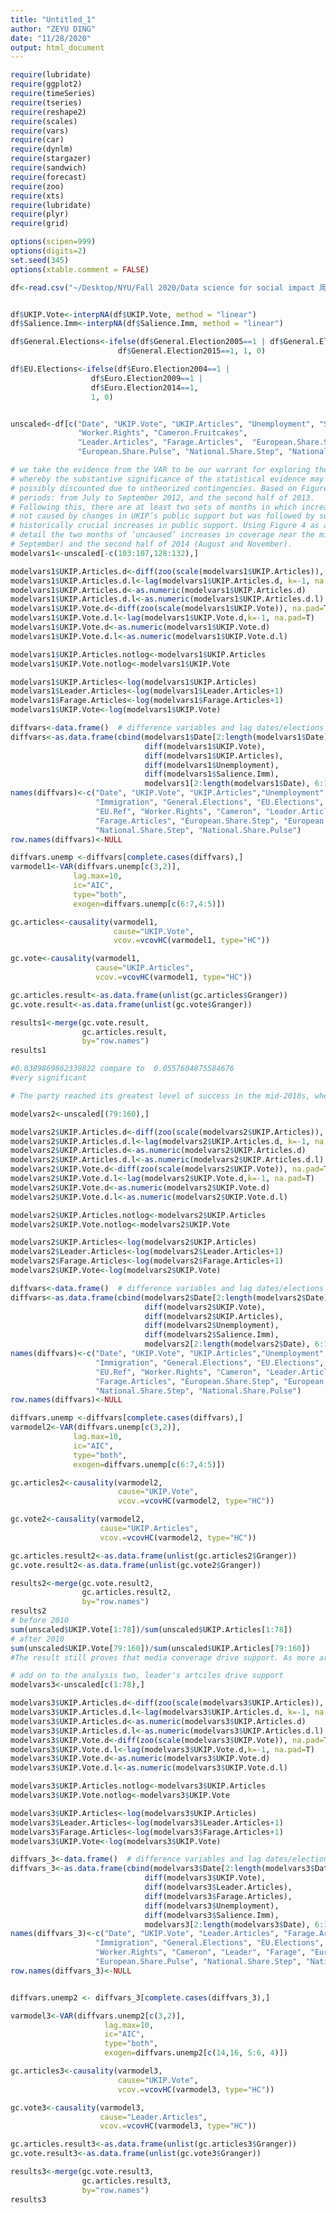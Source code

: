 ```yaml
---
title: "Untitled_1"
author: "ZEYU DING"
date: "11/28/2020"
output: html_document
---
```


```r
require(lubridate)
require(ggplot2)
require(timeSeries)
require(tseries)
require(reshape2)
require(scales)
require(vars)
require(car)
require(dynlm)
require(stargazer)
require(sandwich)
require(forecast)
require(zoo)
require(xts)
require(lubridate)
require(plyr)
require(grid)

options(scipen=999)
options(digits=2)
set.seed(345)
options(xtable.comment = FALSE)

df<-read.csv("~/Desktop/NYU/Fall 2020/Data science for social impact 周四凌晨/final/ukip_media.tab.csv", fileEncoding="latin1", encoding="UTF-8")


df$UKIP.Vote<-interpNA(df$UKIP.Vote, method = "linear")
df$Salience.Imm<-interpNA(df$Salience.Imm, method = "linear")

df$General.Elections<-ifelse(df$General.Election2005==1 | df$General.Election2010==1 |
                        df$General.Election2015==1, 1, 0)

df$EU.Elections<-ifelse(df$Euro.Election2004==1 | 
                  df$Euro.Election2009==1 |
                  df$Euro.Election2014==1,
                  1, 0)


unscaled<-df[c("Date", "UKIP.Vote", "UKIP.Articles", "Unemployment", "Salience.Imm", "General.Elections", "EU.Elections", "EU.Ref",
               "Worker.Rights", "Cameron.Fruitcakes", 
               "Leader.Articles", "Farage.Articles",  "European.Share.Step",
               "European.Share.Pulse", "National.Share.Step", "National.Share.Pulse")]
```


```r
# we take the evidence from the VAR to be our warrant for exploring the qualitative data in search of examples
# whereby the substantive significance of the statistical evidence may either be better illustrated or
# possibly discounted due to untheorized contingencies. Based on Figure 4, we focus on two key
# periods: from July to September 2012, and the second half of 2013.
# Following this, there are at least two sets of months in which increased media coverage was
# not caused by changes in UKIP’s public support but was followed by some of the party’s most
# historically crucial increases in public support. Using Figure 4 as a guide, we consider in greater
# detail the two months of ‘uncaused’ increases in coverage near the middle of 2012 (July and
# September) and the second half of 2014 (August and November).
modelvars1<-unscaled[-c(103:107,128:132),]

modelvars1$UKIP.Articles.d<-diff(zoo(scale(modelvars1$UKIP.Articles)), na.pad=T)
modelvars1$UKIP.Articles.d.l<-lag(modelvars1$UKIP.Articles.d, k=-1, na.pad=T)
modelvars1$UKIP.Articles.d<-as.numeric(modelvars1$UKIP.Articles.d)
modelvars1$UKIP.Articles.d.l<-as.numeric(modelvars1$UKIP.Articles.d.l)
modelvars1$UKIP.Vote.d<-diff(zoo(scale(modelvars1$UKIP.Vote)), na.pad=T)
modelvars1$UKIP.Vote.d.l<-lag(modelvars1$UKIP.Vote.d,k=-1, na.pad=T)
modelvars1$UKIP.Vote.d<-as.numeric(modelvars1$UKIP.Vote.d)
modelvars1$UKIP.Vote.d.l<-as.numeric(modelvars1$UKIP.Vote.d.l)

modelvars1$UKIP.Articles.notlog<-modelvars1$UKIP.Articles
modelvars1$UKIP.Vote.notlog<-modelvars1$UKIP.Vote

modelvars1$UKIP.Articles<-log(modelvars1$UKIP.Articles)
modelvars1$Leader.Articles<-log(modelvars1$Leader.Articles+1)
modelvars1$Farage.Articles<-log(modelvars1$Farage.Articles+1)
modelvars1$UKIP.Vote<-log(modelvars1$UKIP.Vote)

diffvars<-data.frame()  # difference variables and lag dates/elections to match
diffvars<-as.data.frame(cbind(modelvars1$Date[2:length(modelvars1$Date)],
                              diff(modelvars1$UKIP.Vote),
                              diff(modelvars1$UKIP.Articles),
                              diff(modelvars1$Unemployment),
                              diff(modelvars1$Salience.Imm),
                              modelvars1[2:length(modelvars1$Date), 6:16]))
names(diffvars)<-c("Date", "UKIP.Vote", "UKIP.Articles","Unemployment",
                   "Immigration", "General.Elections", "EU.Elections",
                   "EU.Ref", "Worker.Rights", "Cameron", "Leader.Articles",
                   "Farage.Articles", "European.Share.Step", "European.Share.Pulse",
                   "National.Share.Step", "National.Share.Pulse")
row.names(diffvars)<-NULL
```

```r
diffvars.unemp <-diffvars[complete.cases(diffvars),]
varmodel1<-VAR(diffvars.unemp[c(3,2)],
              lag.max=10,
              ic="AIC",
              type="both",
              exogen=diffvars.unemp[c(6:7,4:5)])

gc.articles<-causality(varmodel1,
                       cause="UKIP.Vote",
                       vcov.=vcovHC(varmodel1, type="HC"))

gc.vote<-causality(varmodel1,
                   cause="UKIP.Articles",
                   vcov.=vcovHC(varmodel1, type="HC"))

gc.articles.result<-as.data.frame(unlist(gc.articles$Granger))
gc.vote.result<-as.data.frame(unlist(gc.vote$Granger))

results1<-merge(gc.vote.result,
                gc.articles.result,
                by="row.names")
results1

#0.0389869862339822 compare to 	0.0557604875584676
#very significant
```
```r
# The party reached its greatest level of success in the mid-2010s, when it gained two members of Parliament and was the one of the largest UK party in the European Parliament

modelvars2<-unscaled[(79:160),]

modelvars2$UKIP.Articles.d<-diff(zoo(scale(modelvars2$UKIP.Articles)), na.pad=T)
modelvars2$UKIP.Articles.d.l<-lag(modelvars2$UKIP.Articles.d, k=-1, na.pad=T)
modelvars2$UKIP.Articles.d<-as.numeric(modelvars2$UKIP.Articles.d)
modelvars2$UKIP.Articles.d.l<-as.numeric(modelvars2$UKIP.Articles.d.l)
modelvars2$UKIP.Vote.d<-diff(zoo(scale(modelvars2$UKIP.Vote)), na.pad=T)
modelvars2$UKIP.Vote.d.l<-lag(modelvars2$UKIP.Vote.d,k=-1, na.pad=T)
modelvars2$UKIP.Vote.d<-as.numeric(modelvars2$UKIP.Vote.d)
modelvars2$UKIP.Vote.d.l<-as.numeric(modelvars2$UKIP.Vote.d.l)

modelvars2$UKIP.Articles.notlog<-modelvars2$UKIP.Articles
modelvars2$UKIP.Vote.notlog<-modelvars2$UKIP.Vote

modelvars2$UKIP.Articles<-log(modelvars2$UKIP.Articles)
modelvars2$Leader.Articles<-log(modelvars2$Leader.Articles+1)
modelvars2$Farage.Articles<-log(modelvars2$Farage.Articles+1)
modelvars2$UKIP.Vote<-log(modelvars2$UKIP.Vote)

diffvars<-data.frame()  # difference variables and lag dates/elections to match
diffvars<-as.data.frame(cbind(modelvars2$Date[2:length(modelvars2$Date)],
                              diff(modelvars2$UKIP.Vote),
                              diff(modelvars2$UKIP.Articles),
                              diff(modelvars2$Unemployment),
                              diff(modelvars2$Salience.Imm),
                              modelvars2[2:length(modelvars2$Date), 6:16]))
names(diffvars)<-c("Date", "UKIP.Vote", "UKIP.Articles","Unemployment",
                   "Immigration", "General.Elections", "EU.Elections",
                   "EU.Ref", "Worker.Rights", "Cameron", "Leader.Articles",
                   "Farage.Articles", "European.Share.Step", "European.Share.Pulse",
                   "National.Share.Step", "National.Share.Pulse")
row.names(diffvars)<-NULL

diffvars.unemp <-diffvars[complete.cases(diffvars),]
varmodel2<-VAR(diffvars.unemp[c(3,2)],
              lag.max=10,
              ic="AIC",
              type="both",
              exogen=diffvars.unemp[c(6:7,4:5)])

gc.articles2<-causality(varmodel2,
                        cause="UKIP.Vote",
                        vcov.=vcovHC(varmodel2, type="HC"))

gc.vote2<-causality(varmodel2,
                    cause="UKIP.Articles",
                    vcov.=vcovHC(varmodel2, type="HC"))

gc.articles.result2<-as.data.frame(unlist(gc.articles2$Granger))
gc.vote.result2<-as.data.frame(unlist(gc.vote2$Granger))

results2<-merge(gc.vote.result2,
                gc.articles.result2,
                by="row.names")
results2
# before 2010
sum(unscaled$UKIP.Vote[1:78])/sum(unscaled$UKIP.Articles[1:78])
# after 2010
sum(unscaled$UKIP.Vote[79:160])/sum(unscaled$UKIP.Articles[79:160])
#The result still proves that media converage drive support. As more articles published, the lower the support. There might need more analysis to answer why. 
```
```r
# add on to the analysis two, leader's artciles drive support
modelvars3<-unscaled[c(1:78),]

modelvars3$UKIP.Articles.d<-diff(zoo(scale(modelvars3$UKIP.Articles)), na.pad=T)
modelvars3$UKIP.Articles.d.l<-lag(modelvars3$UKIP.Articles.d, k=-1, na.pad=T)
modelvars3$UKIP.Articles.d<-as.numeric(modelvars3$UKIP.Articles.d)
modelvars3$UKIP.Articles.d.l<-as.numeric(modelvars3$UKIP.Articles.d.l)
modelvars3$UKIP.Vote.d<-diff(zoo(scale(modelvars3$UKIP.Vote)), na.pad=T)
modelvars3$UKIP.Vote.d.l<-lag(modelvars3$UKIP.Vote.d,k=-1, na.pad=T)
modelvars3$UKIP.Vote.d<-as.numeric(modelvars3$UKIP.Vote.d)
modelvars3$UKIP.Vote.d.l<-as.numeric(modelvars3$UKIP.Vote.d.l)

modelvars3$UKIP.Articles.notlog<-modelvars3$UKIP.Articles
modelvars3$UKIP.Vote.notlog<-modelvars3$UKIP.Vote

modelvars3$UKIP.Articles<-log(modelvars3$UKIP.Articles)
modelvars3$Leader.Articles<-log(modelvars3$Leader.Articles+1)
modelvars3$Farage.Articles<-log(modelvars3$Farage.Articles+1)
modelvars3$UKIP.Vote<-log(modelvars3$UKIP.Vote)

diffvars_3<-data.frame()  # difference variables and lag dates/elections to match
diffvars_3<-as.data.frame(cbind(modelvars3$Date[2:length(modelvars3$Date)],
                              diff(modelvars3$UKIP.Vote),
                              diff(modelvars3$Leader.Articles),
                              diff(modelvars3$Farage.Articles),
                              diff(modelvars3$Unemployment),
                              diff(modelvars3$Salience.Imm),
                              modelvars3[2:length(modelvars3$Date), 6:16]))
names(diffvars_3)<-c("Date", "UKIP.Vote", "Leader.Articles", "Farage.Articles","Unemployment",
                   "Immigration", "General.Elections", "EU.Elections", "EU.Ref",
                   "Worker.Rights", "Cameron", "Leader", "Farage", "European.Share.Step",
                   "European.Share.Pulse", "National.Share.Step", "National.Share.Pulse")
row.names(diffvars_3)<-NULL


diffvars.unemp2 <- diffvars_3[complete.cases(diffvars_3),]

varmodel3<-VAR(diffvars.unemp2[c(3,2)],
                     lag.max=10,
                     ic="AIC",
                     type="both",
                     exogen=diffvars.unemp2[c(14,16, 5:6, 4)])

gc.articles3<-causality(varmodel3,
                        cause="UKIP.Vote",
                        vcov.=vcovHC(varmodel3, type="HC"))

gc.vote3<-causality(varmodel3,
                    cause="Leader.Articles",
                    vcov.=vcovHC(varmodel3, type="HC"))

gc.articles.result3<-as.data.frame(unlist(gc.articles3$Granger))
gc.vote.result3<-as.data.frame(unlist(gc.vote3$Granger))

results3<-merge(gc.vote.result3,
                gc.articles.result3,
                by="row.names")
results3
```
